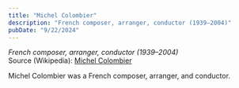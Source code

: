 ```yaml
---
title: "Michel Colombier"
description: "French composer, arranger, conductor (1939–2004)"
pubDate: "9/22/2024"
---
```


*French composer, arranger, conductor (1939–2004)*  
Source (Wikipedia): [Michel Colombier][1]

Michel Colombier was a French composer, arranger, and conductor.

[1]: https://en.wikipedia.org/wiki/Michel_Colombier
